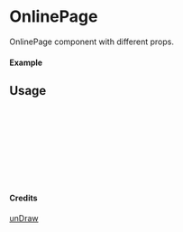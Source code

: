 
<Meta of={OnlinePage} title="unDraw/OnlinePage" />

# OnlinePage

OnlinePage component with different props.

#### Example

<Canvas of={OnlinePage.Primary} />

## Usage

```ts
import { OnlinePage } from "yadl-ui";

const Example = () => {
  return (
      <OnlinePage />
  );
};

export default Example;
```

#### Credits
[unDraw](https://undraw.co/illustrations)

